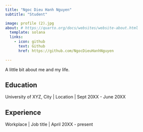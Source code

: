 ```yaml
---
title: "Ngoc Dieu Hanh Nguyen"
subtitle: "Student"

image: profile (2).jpg
about: # https://quarto.org/docs/websites/website-about.html
  template: solana
  links:
    - icon: github
      text: Github
      href: https://github.com/NgocDieuHanhNguyen
    
---
```


A little bit about me and my life.

## Education

University of XYZ, City \| Location \| Sept 20XX - June 20XX

## Experience

Workplace \| Job title \| April 20XX - present
